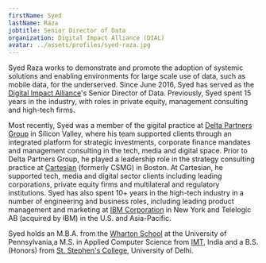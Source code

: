 ```yaml
---
firstName: Syed
lastName: Raza
jobtitle: Senior Director of Data
organization: Digital Impact Alliance (DIAL)
avatar: ../assets/profiles/syed-raza.jpg
---
```


Syed Raza works to demonstrate and promote the adoption of systemic solutions and enabling environments for large scale use of data, such as mobile data, for the underserved. Since June 2016, Syed has served as the [Digital Impact Alliance](https://digitalimpactalliance.org/)'s Senior Director of Data. Previously, Syed spent 15 years in the industry, with roles in private equity, management consulting and high-tech firms.

Most recently, Syed was a member of the gigital practice at [Delta Partners Group](https://www.deltapartnersgroup.com/) in Silicon Valley, where his team supported clients through an integrated platform for strategic investments, corporate finance mandates and management consulting in the tech, media and digital space. Prior to Delta Partners Group, he played a leadership role in the strategy consulting practice at [Cartesian](https://www.cartesian.com/) (formerly CSMG) in Boston. At Cartesian, he supported tech, media and digital sector clients including leading corporations, private equity firms and multilateral and regulatory institutions. Syed has also spent 10+ years in the high-tech industry in a number of engineering and business roles, including leading product management and marketing at [IBM Corporation](https://www.ibm.com/us-en/) in New York and Telelogic AB (acquired by IBM) in the U.S. and Asia-Pacific.

Syed holds an M.B.A. from the [Wharton School](https://www.wharton.upenn.edu/) at the University of Pennsylvania,a M.S. in Applied Computer Science from [IMT](https://www.imt.edu/), India and a B.S. (Honors) from [St. Stephen's College](https://www.ststephens.edu/), University of Delhi.

